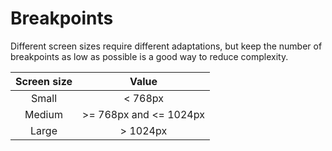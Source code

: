 
<Meta title="Settings/Breakpoints" />

# Breakpoints

Different screen sizes require different adaptations, but keep the number of breakpoints as low as possible is a good way to reduce complexity.

| Screen size |         Value          |
| :---------: | :--------------------: |
|    Small    |        < 768px         |
|   Medium    | >= 768px and <= 1024px |
|    Large    |        > 1024px        |
